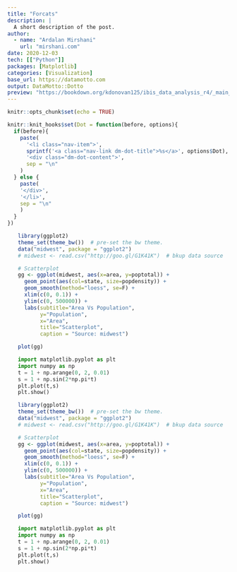 ```yaml
---
title: "Forcats"
description: |
  A short description of the post.
author:
  - name: "Ardalan Mirshani"
    url: "mirshani.com"
date: 2020-12-03
tech: [["Python"]]
packages: [Matplotlib]
categories: [Visualization]
base_url: https://datamotto.com
output: DataMotto::Dotto
preview: "https://bookdown.org/kdonovan125/ibis_data_analysis_r4/_main_files/figure-html/ggplot_ex_4_1-2.png"
---
```


```r
knitr::opts_chunk$set(echo = TRUE)

knitr::knit_hooks$set(Dot = function(before, options){
  if(before){
    paste(
      '<li class="nav-item">',
      sprintf('<a class="nav-link dm-dot-title">%s</a>', options$Dot),
      '<div class="dm-dot-content">', 
      sep = "\n"
    )
  } else {
    paste(
    '</div>',
    '</li>',
    sep = "\n"
    )
  }
})

```


<ul class="nav nav-tabs">

```r
library(ggplot2)
theme_set(theme_bw())  # pre-set the bw theme.
data("midwest", package = "ggplot2")
# midwest <- read.csv("http://goo.gl/G1K41K")  # bkup data source

# Scatterplot
gg <- ggplot(midwest, aes(x=area, y=poptotal)) + 
  geom_point(aes(col=state, size=popdensity)) + 
  geom_smooth(method="loess", se=F) + 
  xlim(c(0, 0.1)) + 
  ylim(c(0, 500000)) + 
  labs(subtitle="Area Vs Population", 
       y="Population", 
       x="Area", 
       title="Scatterplot", 
       caption = "Source: midwest")

plot(gg)
```



```python
import matplotlib.pyplot as plt
import numpy as np
t = 1 + np.arange(0, 2, 0.01)
s = 1 + np.sin(2*np.pi*t)
plt.plot(t,s)
plt.show()
```

</ul>


<ul class="nav nav-tabs">

```r
library(ggplot2)
theme_set(theme_bw())  # pre-set the bw theme.
data("midwest", package = "ggplot2")
# midwest <- read.csv("http://goo.gl/G1K41K")  # bkup data source

# Scatterplot
gg <- ggplot(midwest, aes(x=area, y=poptotal)) + 
  geom_point(aes(col=state, size=popdensity)) + 
  geom_smooth(method="loess", se=F) + 
  xlim(c(0, 0.1)) + 
  ylim(c(0, 500000)) + 
  labs(subtitle="Area Vs Population", 
       y="Population", 
       x="Area", 
       title="Scatterplot", 
       caption = "Source: midwest")

plot(gg)
```



```python
import matplotlib.pyplot as plt
import numpy as np
t = 1 + np.arange(0, 2, 0.01)
s = 1 + np.sin(2*np.pi*t)
plt.plot(t,s)
plt.show()
```

</ul>
